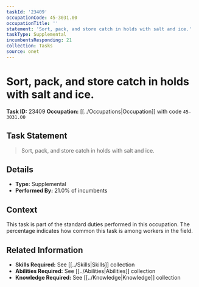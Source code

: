 ```yaml
---
taskId: '23409'
occupationCode: 45-3031.00
occupationTitle: ''
statement: 'Sort, pack, and store catch in holds with salt and ice.'
taskType: Supplemental
incumbentsResponding: 21
collection: Tasks
source: onet
---
```

# Sort, pack, and store catch in holds with salt and ice.

**Task ID:** 23409
**Occupation:** [[../Occupations|Occupation]] with code `45-3031.00`

## Task Statement

> Sort, pack, and store catch in holds with salt and ice.

## Details

- **Type:** Supplemental
- **Performed By:** 21.0% of incumbents

## Context

This task is part of the standard duties performed in this occupation. The percentage indicates how common this task is among workers in the field.

## Related Information

- **Skills Required:** See [[../Skills|Skills]] collection
- **Abilities Required:** See [[../Abilities|Abilities]] collection
- **Knowledge Required:** See [[../Knowledge|Knowledge]] collection
